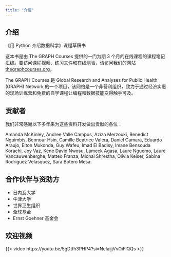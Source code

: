 ```yaml
---
title: "介绍"
---
```


## 介绍

《用 Python 介绍数据科学》课程草稿书

这本书是由 The GRAPH Courses 提供的一门为期 3 个月的在线课程的课程笔记汇编。要访问课程视频、练习文件和在线测验，请访问我们的网站 [thegraphcourses.org](https://thegraphcourses.org)。

The GRAPH Courses 是 Global Research and Analyses for Public Health (GRAPH) Network 的一个项目，该网络是一个非营利组织，致力于通过经济实惠的现场训练营和免费的自学课程让编程和数据技能变得触手可及。

## 贡献者

我们非常感谢以下多年来为这些资料开发做出贡献的各位：

Amanda McKinley, Andree Valle Campos, Aziza Merzouki, Benedict Nguimbis, Bennour Hsin, Camille Beatrice Valera, Daniel Camara, Eduardo Araujo, Elton Mukonda, Guy Wafeu, Imad El Badisy, Imane Bensouda Korachi, Joy Vaz, Kene David Nwosu, Lameck Agasa, Laure Nguemo, Laure Vancauwenberghe, Matteo Franza, Michal Shrestha, Olivia Keiser, Sabina Rodriguez Velasquez, Sara Botero Mesa.

## 合作伙伴与资助方

- 日内瓦大学
- 牛津大学
- 世界卫生组织
- 全球基金
- Ernst Goehner 基金会

## 欢迎视频

{{< video https://youtu.be/5gDtfh3PHP4?si=NeIaijjVvOiFlQQs >}}
